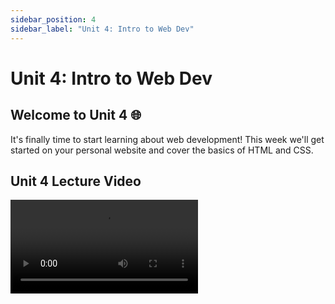 ```yaml
---
sidebar_position: 4
sidebar_label: "Unit 4: Intro to Web Dev"
---
```



# Unit 4: Intro to Web Dev

## Welcome to Unit 4 🌐
It's finally time to start learning about web development! 
This week we'll get started on your personal website and cover the basics of HTML and CSS.

## Unit 4 Lecture Video

<Video src="https://www.youtube.com/embed/45teq99E4DA" />

### Fireship Videos
Take 200 seconds to check out these videos from Fireship for an even a better understanding of HTML and CSS.
<Video src="https://www.youtube.com/embed/ok-plXXHlWw" />
<Video src="https://www.youtube.com/embed/OEV8gMkCHXQ" />

## VS Code
Before we get started developing websites, we need somewhere to write our code!
**Visual Studio Code** is a very popular text editor used for all types of development. With many different extensions and lots of customizable settings, it's very flexible. 

### VS Code Download
You can download VS Code from the offical website: https://code.visualstudio.com/

### Code Terminal Command
One small cool feature is that in your terminal, you can add the `code` command, so that if you type `code <some directory or file>`, it will open up the file/directory in VS Code! 

- For Windows and Linux, this should be automatically installed.
- For Mac, to get `code` added to your terminal, just follow these [three steps](https://code.visualstudio.com/docs/setup/mac#_launching-from-the-command-line).

## HTML (HyperText Markup Language)

HTML is not a programming language; it is a **markup** language. It tells web browsers how to structure the web pages that you visit.  HTML consists of a series of elements, which can contain such as a text, image, or any other content. Each element is enclosed by tags that can specify unique attributes of the content.

![HTML Tags](../static/img/unit4/html-tags.png)

Here are some common tags that you might use:

```html
<h1> Heading level 1 </h1>
<h2> Heading level 2 </h2>
<p> A paragraph of text </p>
<!-- a comment that does not get written into your web page -->
<img /> <!-- an image -->
<ul> <!-- an unordered list with bullet points -->
	<li> list item 1 </li>
	<li> list item 2 </li>
</ul>  
<strong> **Important content that is bolded** </strong>
<em> *Emphasized content that is italicized* </em>
<div> A division or section of content </div>
```

Note that some elements like `<img>` have a self-closing tag. How does it know what the content is? More on that later...

### Nesting

Elements can be placed as the content of other elements.
```html
<div>
	<p>I <strong>love</strong> HTML!</p>
</div>
```

The following is an example of the ***wrong*** way to do nesting:

```html
<p>The WRONG way to do <strong>nesting.</p></strong> <!-- Don't do this -->
```

The **tags have to open and close in a way that they are inside or outside one another**. With the kind of overlap in the example above, the browser would be unsure what your intentions are.

### Attributes

Elements can also have **attributes**. The attributes of an element contain extra information that doesn't appear in the content. 

![HTML Attributes](../static/img/unit4/html-attributes.png)

Attributes specify options and add meaning. They are space-separated lists of names and values. (Kind of like variables.)

```html
<div attributeA="valueA" attributeB="valueB">
	Content goes here
</div>
<a href="https://facebook.com">Facebook</a>
```

Getting back to the `<img>` tag, it uses attributes to know what content to display. 

```html
<img src="/path/to/image.png">
```

Every tag can have a `class` and `id` attribute. They are just like any attribute, but they are often used to identify specific tags in CSS and JavaScript.

```html
<div class="widget foo" id="baz"></div>
```

Some things to consider about the `class` and `id` attribute: 

- They are just like any other attribute (href, src).
- An element can have many classes, only one ID.
- Each page can have only one element with a given ID.
- Can use the same class on multiple elements.
    - It's useful to apply the same style to many elements.

🧠 Pro Tip: IDs can be used for navigation (i.e.: <a href="https://marsc.dev/#experience" target="_blank">https://marsc.dev/#experience</a> will take you directly to the experience section.)

### A full HTML document

```html
<!DOCTYPE html>
<html>
  <head>
	<!--- The `head` is for meta data, and importing styles/scripts --->
    <title>My test page</title>
    <meta charset="utf-8">
	<link rel="stylesheet" href="style.css">
  </head>

  <body>
	<!--- The `body` is where the content of your website goes --->
    <p>This is my page</p>
  </body>
</html>
```

### HTML Reference

There are hundreds of tags, each with different default behaviors, that you can check out on [W3 Schools' HTML Element Reference page](https://www.w3schools.com/tags/).

## CSS (Cascading Style Sheets)

CSS is a stylesheet language used to describe the presentation of a document that is written in HTML. Unlike HTML which provides the structure for the document, CSS provides the styling and how the document is presented. 

### CSS syntax

- Selectors specify which elements a rule applies to.
- Rules specify what values to assign to different formatting properties.

```css
selector {
	property: value;
	property: value;
	...
}
```

In this case, we select all HTML elements with the `p` tag. These elements will use the font 'Arial', and be colored red.

```css
p {
	font-family: 'Arial';
	color: red;
}
```

There are three main ways of selecting HTML to style: Element, ID, and Class. Remember, ID and class can be set as attributes for each element. There are also more, base don attribute, or pseudo-classes. 

```css
p { /* Select by element tag */
	font-family: 'Arial';
	color: red;
}
.emphasize { /* Select by element class */
	font-family: 'Arial';
	color: red;
}

#redtext { /* Select by element id */
	font-family: 'Arial';
	color: red;
}

img[src] { /* Select img with src attribute */
	width: 500px;
}

a:hover { /* When 'a' tags are hovered by your mouse they become blue */
	color: blue
}
```

### CSS Reference

Mozilla has a full list of supported properties on their [CSS Reference Guide](https://developer.mozilla.org/en-US/docs/Web/CSS/Reference#index).

### Specifying Styles

The best practice way of specifying styles is to create a separate `<name>.css` file, where you will put all your styles and rules. 

```html
<head>
	 <!-- Use the './css/style.css' file for styling this document -->
	<link rel="stylesheet" href="./css/style.css">
</head>
<body>
	...
</body>
```

### The Box Model 🔲

CSS is all about boxes, in how the entire page is laid out. Each box has multiple properties in how they take up space: 

- `padding` - the space around the content. In the example below, it is the space around the paragraph text.
- `border` - the solid line that is just outside the padding.
- `margin` - the space around the outside of the border. This is used to separate elements from its neighbors
- `width` - the width of the content
- `height` - the height of the content

Padding, border and margin have direction properties. (e.g., padding-top,
margin-right, border-left). 

Borders can have a `border-color`, `border-width`, and `border-style`.

![Box Model](../static/img/unit4/box-model.png)

### Units

For the above properties, they all can be set with certain units. 

| Unit | Description |
| --- | --- |
| Pixels (px) | 1 pixel |
| Element units (em) | Relative to the font-size of the element.  |
| Percentages (%) | Relative to the parent element. |
| Real-world units (in, cm) | An inch, or centimeter. Not recommended to use. |
| Viewport (vh, vw) | Relative to 1% of the width/height of the viewport, or display. (100vh = 100% of the height of the viewport. |
- Try to use relative units (em and %) whenever possible. Helps for accessibility, when users change default sizes.
- Don't use real-world units, as these are fixed regardless of device.

### Display

The [display property](https://css-tricks.com/almanac/properties/d/display/) is one of the most important CSS properties for controlling layout. Let's take a look at a few of the more common ones.

- `inline` - Does not start on a newline and only takes up as much width as necessary.
    - Examples of inline-level elements: `<span>`, `<a>`, `<img>`
- `block` - Always starts on a new line and takes up the full width available.
    - Examples of block-level elements: `<div>`, `<p>`, `<h1>` - `<h6>`
- `none` - Hides the content.
- `flex` - An efficient way to lay out, align, and distribute space among items in a container.
	- Understanding flex is critical if 

### Flexbox
The `flex` display property is so important, that we are giving it its own section.  
Take 1 minute to glace over the [Flexbox Properties Guide](https://css-tricks.com/snippets/css/a-guide-to-flexbox/#aa-flexbox-properties) on this CSS Tricks page.

Imagine we have a div with 3 items in it. 
```html
<div class="container">
	<div>Item 1</div>
	<div>Item 2</div>
	<div>Item 3</div>
</div>
```
How would we arrange these items into a row that is centered in the middle of the div?
We can use flexbox!
```css
.container {
	/* Give the container a display of flex */
	display: flex;

	/* Set the direction to be row */
	flex-direction: row;

	/* Center the content in the middle */
	justify-content: center;	/* horizontally centered */
	align-items: center;		/* vertically centered */
}
```

Flexbox has a lot of powerful options. Here are a few from the [Flexbox Properties Guide](https://css-tricks.com/snippets/css/a-guide-to-flexbox/#aa-flexbox-properties) linked above.

| Rows and Columns | Horizontal Alignment | Vertical Alignment |
| --- | --- | --- |
| flex-direction | justify-content | align-items | 
| [<img src="/img/unit4/flex/rows-cols.png" alt="Flex Direction Example" style={{height: "200px"}}/>](https://css-tricks.com/snippets/css/a-guide-to-flexbox/#aa-flex-direction) | [<img src="/img/unit4/flex/justify-content.png" alt="Justify Content Types" style={{height: "400px"}}/>](https://css-tricks.com/snippets/css/a-guide-to-flexbox/#aa-justify-content)| [<img src="/img/unit4/flex/align-items.png" alt="Align Items Types" style={{height: "400px"}} />](https://css-tricks.com/snippets/css/a-guide-to-flexbox/#aa-align-items) |

Fireship has another great video explaining Flexbox and how to size and align the child elements.
<Video src="https://www.youtube.com/embed/K74l26pE4YA" />

## GitHub Pages

Alright so now that you have the beginning of an awesome website, how do you share it with the world? 
We need somewhere to host the website. 
**GitHub Pages allows us to deploy our site quickly, easily, and for free**.

To activate GitHub pages for your repository:
1. Click on the “Settings” tab
2. Click “Pages”
3. Select “main” as your Source Branch
4. Click “Save”
5. Check “Enforce HTTPS”

![GitHub Pages](../static/img/unit4/gh-pages.png)

Now, whenever you push a new commit to the `main` branch of your repository, the website will be **automatically updated**.

## Assignment

This week, we are going to start development on your very own personal website and get it deployed with GitHub Pages! The requirements to complete the assignment are fairly simple but try your best to make your site look good :)

**Required Tasks**

- Deploy your website to GitHub Pages
- Add the following to your `index.html` file
    - A `<head>` with:
        - `<title>`
        - `<link>` to your `styles.css` stylesheet
    - A `<body>` with ***at least*** each of the following tags
        - `h1`, `h2`, `p`, `a`, `img`, `ul`, `li`, `div`
        - An element that has a `class` attribute
        - An element that has an `id` attribute
- Create a `styles.css` file
    - Add color somewhere on your site
    - Modify the style of elements that have a `class` attribute
    - Modify the style of an element that has an `id`
- Use flexbox somewhere on your website

**Optional Stretch Goals**

- Add an icon to your website (should show up in your browser's tab)
- Add a media query

### Due Date

April 25nd at 11:59pm

### Submission

Complete the [Google Form](https://forms.gle/ywE4xEBNrMZXJ3Br7).

<iframe src="https://docs.google.com/forms/d/e/1FAIpQLSfu_GStSWec4__C2v9W6SwtzWuLtWYPJX3nPW25IPOlPaK3iQ/viewform?embedded=true" width="100%" height="1300" frameborder="0" marginheight="0" marginwidth="0">Loading…</iframe>

## External Resources

Practice
- Khan Academy Intro to HTML/CSS: https://www.khanacademy.org/computing/computer-programming/html-css

HTML
- W3 Schools HTML Tutorial: https://www.w3schools.com/html/default.asp

CSS
- W3 Schools CSS Tutorial: https://www.w3schools.com/css/default.asp
- CSS Tricks Almanac: https://css-tricks.com/almanac
- Fireship CSS Pro Tips Video: https://www.youtube.com/watch?v=Qhaz36TZG5Y

Flexbox
- CSS Tricks Flexbox Guide: https://css-tricks.com/snippets/css/a-guide-to-flexbox/
- Fireship Flexbox in 100 seconds: https://youtu.be/K74l26pE4YA
- Kevin Powell's Flexbox Fundamentals: https://youtu.be/u044iM9xsWU